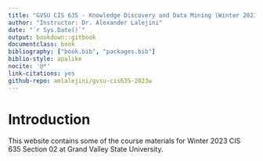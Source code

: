 ```yaml
---
title: "GVSU CIS 635 - Knowledge Discovery and Data Mining (Winter 2023)"
author: "Instructor: Dr. Alexander Lalejini"
date: "`r Sys.Date()`"
output: bookdown::gitbook
documentclass: book
bibliography: ["book.bib", "packages.bib"]
biblio-style: apalike
nocite: '@*'
link-citations: yes
github-repo: amlalejini/gvsu-cis635-2023w
---
```


# Introduction

This website contains some of the course materials for Winter 2023 CIS 635 Section 02 at Grand Valley State University.